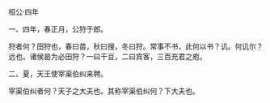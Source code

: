 

桓公·四年

一、四年，春正月，公狩于郎。

狩者何？田狩也，春曰苗，秋曰搜，冬曰狩。常事不书，此何以书？讥。何讥尔？远也。诸侯曷为必田狩？一曰干豆，二曰宾客，三百充君之庖。

二、夏，天王使宰渠伯纠来聘。

宰渠伯纠者何？天子之大夫也。其称宰渠伯纠何？下大夫也。


